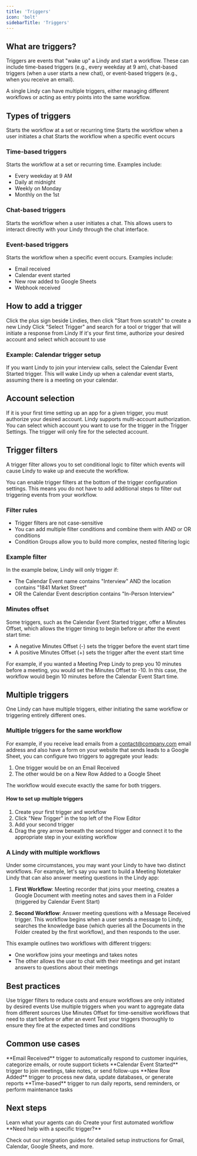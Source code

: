 ```yaml
---
title: 'Triggers'
icon: 'bolt'
sidebarTitle: 'Triggers'
---
```



## What are triggers?

Triggers are events that "wake up" a Lindy and start a workflow. These can include time-based triggers (e.g., every weekday at 9 am), chat-based triggers (when a user starts a new chat), or event-based triggers (e.g., when you receive an email).

A single Lindy can have multiple triggers, either managing different workflows or acting as entry points into the same workflow.

## Types of triggers

<CardGroup cols={3}>
  <Card title="Time-based" icon="clock">
    Starts the workflow at a set or recurring time
  </Card>
  <Card title="Chat-based" icon="message-circle">
    Starts the workflow when a user initiates a chat
  </Card>
  <Card title="Event-based" icon="activity">
    Starts the workflow when a specific event occurs
  </Card>
</CardGroup>

### Time-based triggers
Starts the workflow at a set or recurring time. Examples include:
- Every weekday at 9 AM
- Daily at midnight
- Weekly on Monday
- Monthly on the 1st

### Chat-based triggers
Starts the workflow when a user initiates a chat. This allows users to interact directly with your Lindy through the chat interface.

### Event-based triggers
Starts the workflow when a specific event occurs. Examples include:
- Email received
- Calendar event started
- New row added to Google Sheets
- Webhook received

## How to add a trigger

<Steps>
  <Step title="Create a new Lindy">
    Click the plus sign beside Lindies, then click "Start from scratch" to create a new Lindy
  </Step>
  <Step title="Select your trigger">
    Click "Select Trigger" and search for a tool or trigger that will initiate a response from Lindy
  </Step>
  <Step title="Authorize your account">
    If it's your first time, authorize your desired account and select which account to use
  </Step>
</Steps>

### Example: Calendar trigger setup
If you want Lindy to join your interview calls, select the Calendar Event Started trigger. This will wake Lindy up when a calendar event starts, assuming there is a meeting on your calendar.

## Account selection

If it is your first time setting up an app for a given trigger, you must authorize your desired account. Lindy supports multi-account authorization. You can select which account you want to use for the trigger in the Trigger Settings. The trigger will only fire for the selected account.

## Trigger filters

A trigger filter allows you to set conditional logic to filter which events will cause Lindy to wake up and execute the workflow.

You can enable trigger filters at the bottom of the trigger configuration settings. This means you do not have to add additional steps to filter out triggering events from your workflow.

### Filter rules
- Trigger filters are not case-sensitive
- You can add multiple filter conditions and combine them with AND or OR conditions
- Condition Groups allow you to build more complex, nested filtering logic

### Example filter
In the example below, Lindy will only trigger if:
- The Calendar Event name contains "Interview" AND the location contains "1841 Market Street"
- OR the Calendar Event description contains "In-Person Interview"

### Minutes offset
Some triggers, such as the Calendar Event Started trigger, offer a Minutes Offset, which allows the trigger timing to begin before or after the event start time:
- A negative Minutes Offset (-) sets the trigger before the event start time
- A positive Minutes Offset (+) sets the trigger after the event start time

For example, if you wanted a Meeting Prep Lindy to prep you 10 minutes before a meeting, you would set the Minutes Offset to -10. In this case, the workflow would begin 10 minutes before the Calendar Event Start time.

## Multiple triggers

One Lindy can have multiple triggers, either initiating the same workflow or triggering entirely different ones.

### Multiple triggers for the same workflow

For example, if you receive lead emails from a contact@company.com email address and also have a form on your website that sends leads to a Google Sheet, you can configure two triggers to aggregate your leads:

1. One trigger would be on an Email Received
2. The other would be on a New Row Added to a Google Sheet

The workflow would execute exactly the same for both triggers.

#### How to set up multiple triggers
1. Create your first trigger and workflow
2. Click "New Trigger" in the top left of the Flow Editor
3. Add your second trigger
4. Drag the grey arrow beneath the second trigger and connect it to the appropriate step in your existing workflow

### A Lindy with multiple workflows

Under some circumstances, you may want your Lindy to have two distinct workflows. For example, let's say you want to build a Meeting Notetaker Lindy that can also answer meeting questions in the Lindy app:

1. **First Workflow**: Meeting recorder that joins your meeting, creates a Google Document with meeting notes and saves them in a Folder (triggered by Calendar Event Start)

2. **Second Workflow**: Answer meeting questions with a Message Received trigger. This workflow begins when a user sends a message to Lindy, searches the knowledge base (which queries all the Documents in the Folder created by the first workflow), and then responds to the user.

This example outlines two workflows with different triggers:
- One workflow joins your meetings and takes notes
- The other allows the user to chat with their meetings and get instant answers to questions about their meetings

## Best practices

<CardGroup cols={2}>
  <Card title="Use filters wisely" icon="filter">
    Use trigger filters to reduce costs and ensure workflows are only initiated by desired events
  </Card>
  <Card title="Consider multiple triggers" icon="layers">
    Use multiple triggers when you want to aggregate data from different sources
  </Card>
  <Card title="Use minutes offset" icon="clock">
    Use Minutes Offset for time-sensitive workflows that need to start before or after an event
  </Card>
  <Card title="Test thoroughly" icon="check-circle">
    Test your triggers thoroughly to ensure they fire at the expected times and conditions
  </Card>
</CardGroup>

## Common use cases

<Tabs>
  <Tab title="Email Automation">
    **Email Received** trigger to automatically respond to customer inquiries, categorize emails, or route support tickets
  </Tab>
  <Tab title="Meeting Management">
    **Calendar Event Started** trigger to join meetings, take notes, or send follow-ups
  </Tab>
  <Tab title="Data Processing">
    **New Row Added** trigger to process new data, update databases, or generate reports
  </Tab>
  <Tab title="Scheduled Tasks">
    **Time-based** trigger to run daily reports, send reminders, or perform maintenance tasks
  </Tab>
</Tabs>

## Next steps

<CardGroup cols={2}>
  <Card
    title="Understanding Actions"
    icon="play"
    href="/core-concepts/actions"
  >
    Learn what your agents can do
  </Card>
  <Card
    title="Building Your First Agent"
    icon="rocket"
    href="/getting-started/your-first-agent"
  >
    Create your first automated workflow
  </Card>
</CardGroup>

<Note>
  **Need help with a specific trigger?**
  
  Check out our integration guides for detailed setup instructions for Gmail, Calendar, Google Sheets, and more.
</Note> 